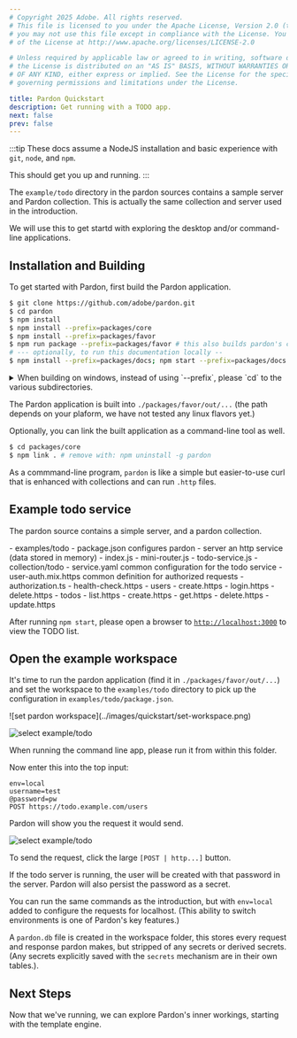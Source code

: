```yaml
---
# Copyright 2025 Adobe. All rights reserved.
# This file is licensed to you under the Apache License, Version 2.0 (the "License");
# you may not use this file except in compliance with the License. You may obtain a copy
# of the License at http://www.apache.org/licenses/LICENSE-2.0

# Unless required by applicable law or agreed to in writing, software distributed under
# the License is distributed on an "AS IS" BASIS, WITHOUT WARRANTIES OR REPRESENTATIONS
# OF ANY KIND, either express or implied. See the License for the specific language
# governing permissions and limitations under the License.

title: Pardon Quickstart
description: Get running with a TODO app.
next: false
prev: false
---
```


[`http://localhost:3000`]: http://localhost:3000


:::tip
These docs assume a NodeJS installation and basic experience with 
`git`, `node`, and `npm`.

This should get you up and running.
:::

The `example/todo` directory in the pardon sources contains a sample server and Pardon collection.
This is actually the same collection and server used in the introduction.

We will use this to get startd with exploring the desktop and/or command-line applications.

## Installation and Building

To get started with Pardon, first build the Pardon application.
```bash title="building pardon"
$ git clone https://github.com/adobe/pardon.git
$ cd pardon
$ npm install
$ npm install --prefix=packages/core
$ npm install --prefix=packages/favor
$ npm run package --prefix=packages/favor # this also builds pardon's core
# --- optionally, to run this documentation locally --
$ npm install --prefix=packages/docs; npm start --prefix=packages/docs
```

<Aside type="caution" title="Building on Windows">
<details>
<summary>When building on windows, instead of using `--prefix`, please `cd` to the various subdirectories.</summary>
```bash title="powershell or cmd"
$ git clone https://github.com/adobe/pardon.git
$ cd pardon
$ npm install
$ cd packages/core
$ npm install
$ cd ../favor
$ npm install
$ npm run package
```
</details>
</Aside>

The Pardon application is built into `./packages/favor/out/...`
(the path depends on your plaform, we have not tested any linux flavors yet.)

Optionally, you can link the built application as a command-line tool as well.
```bash title="optional"
$ cd packages/core
$ npm link . # remove with: npm uninstall -g pardon
```

As a commmand-line program, `pardon` is like a simple but easier-to-use curl
that is enhanced with collections and can run `.http` files.

## Example todo service

The pardon source contains a simple server, and a pardon collection.

<FileTree>
- examples/todo
  - package.json           configures pardon
  - server                 an http service (data stored in memory)
    - index.js
    - mini-router.js
    - todo-service.js
  - collection/todo
    - service.yaml         common configuration for the todo service
    - user-auth.mix.https  common definition for authorized requests
    - authorization.ts     
    - health-check.https
    - users
      - create.https
      - login.https
      - delete.https
    - todos
      - list.https
      - create.https
      - get.https
      - delete.https
      - update.https
</FileTree>

After running `npm start`, please open a browser to [`http://localhost:3000`] to view the TODO list.

## Open the example workspace

It's time to run the pardon application (find it in `./packages/favor/out/...`) and
set the workspace to the `examples/todo` directory to pick up the configuration 
in `examples/todo/package.json`.

<div class="*:nth-1:origin-top-left *:nth-2:origin-bottom-right  relative">
![set pardon workspace](../images/quickstart/set-workspace.png)

![select example/todo](../images/quickstart/set-workspace-2.png)
</div>

When running the command line app, please run it from within this
folder.

Now enter this into the top input:

```http
env=local
username=test
@password=pw
POST https://todo.example.com/users
```

Pardon will show you the request it would send.

![select example/todo](../images/quickstart/create-user.png)

To send the request, click the large `[POST | http...]` button.

If the todo server is running, the user will be created with that password in the server.
Pardon will also persist the password as a secret.

You can run the same commands as the introduction, but with `env=local` added to
configure the requests for localhost.  (This ability to switch environments is one
of Pardon's key features.)

A `pardon.db` file is created in the workspace folder, this stores
every request and response pardon makes, but stripped of any secrets or derived secrets.
(Any secrets explicitly saved with the `secrets` mechanism are in their own tables.).

## Next Steps

Now that we've running, we can explore Pardon's inner workings,
starting with the template engine.

<CollectionLinkCard href="/intro/templates" />
